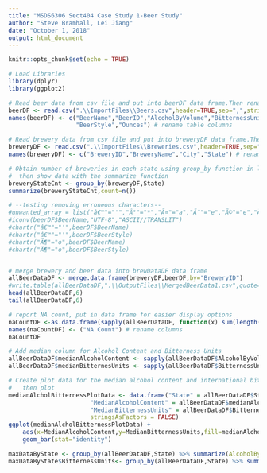 ```yaml
---
title: "MSDS6306 Sect404 Case Study 1-Beer Study"
author: "Steve Bramhall, Lei Jiang"
date: "October 1, 2018"
output: html_document
---
```


```r
knitr::opts_chunk$set(echo = TRUE)
```
```r
# Load Libraries
library(dplyr)
library(ggplot2)
```

```r
# Read beer data from csv file and put into beerDF data frame.Then rename columns to be more readable.
beerDF <- read.csv(".\\ImportFiles\\Beers.csv",header=TRUE,sep=",",stringsAsFactors = FALSE)
names(beerDF) <- c("BeerName","BeerID","AlcoholByVolume","BitternessUnits","BreweryID",
                   "BeerStyle","Ounces") # rename table columns

# Read brewery data from csv file and put into breweryDF data frame.Then rename columns to be more readable.
breweryDF <- read.csv(".\\ImportFiles\\Breweries.csv",header=TRUE,sep=",",stringsAsFactors = FALSE)
names(breweryDF) <- c("BreweryID","BreweryName","City","State") # rename table columns
```

```r
# Obtain number of breweries in each state using group_by function in library dplyr,
#  then show data with the summarize function
breweryStateCnt <- group_by(breweryDF,State)
summarize(breweryStateCnt,count=n())
```
```r
# --testing removing erroneous characters--
#unwanted_array = list("â€™"="'","Â°"="*","Ã¤"="a","Ã¨"="e","Ã©"="e","Ã�"="i","Ã¶"="o","Ã¼"="u","â„¢"="")
#iconv(beerDF$BeerName,"UTF-8","ASCII//TRANSLIT")
#chartr("â€™"="'",beerDF$BeerName)
#chartr("â€™"="'",beerDF$BeerStyle)
#chartr("Ã¶"="o",beerDF$BeerName)
#chartr("Ã¶"="o",beerDF$BeerStyle)


# merge brewery and beer data into brewDataDF data frame
allBeerDataDF <- merge.data.frame(breweryDF,beerDF,by="BreweryID")
#write.table(allBeerDataDF,".\\OutputFiles\\MergedBeerData1.csv",quote=FALSE,sep=',',row.names=FALSE)
head(allBeerDataDF,6)
tail(allBeerDataDF,6)
```

```r
# report NA count, put in data frame for easier display options
naCountDF <-as.data.frame(sapply(allBeerDataDF, function(x) sum(length(which(is.na(x))))))
names(naCountDF) <- ("NA Count") # rename columns
naCountDF
```

```r
# Add median column for Alcohol Content and Bitterness Units
allBeerDataDF$medianAlcoholContent <- sapply(allBeerDataDF$AlcoholByVolume,median)
allBeerDataDF$medianBitternesUnits <- sapply(allBeerDataDF$BitternessUnits,median)
```

```r
# Create plot data for the median alcohol content and international bitterness unit for each state,
#   then plot
medianAlcholBitternessPlotData <- data.frame("State" = allBeerDataDF$State,
                       "MedianAlcoholContent" = allBeerDataDF$medianAlcoholContent,
                       "MedianBitternessUnits" = allBeerDataDF$BitternessUnits,
                       stringsAsFactors = FALSE)
ggplot(medianAlcholBitternessPlotData) +    
    aes(x=MedianAlcoholContent,y=MedianBitternessUnits,fill=medianAlcholBitternessPlotData$State) +   
    geom_bar(stat="identity") 
```

```r
maxDataByState <- group_by(allBeerDataDF,State) %>% summarize(AlcoholByVolume=max(AlcoholByVolume,na.rm=TRUE))
maxDataByState$BitternessUnits<- group_by(allBeerDataDF,State) %>% summarize(BitternessUnits=max(BitternessUnits,na.rm=TRUE))

```


